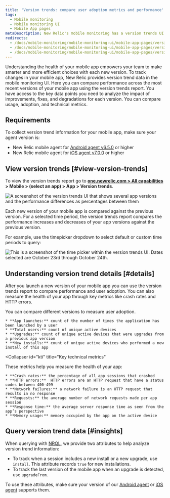 ```yaml
---
title: 'Version trends: compare user adoption metrics and performance'
tags:
  - Mobile monitoring
  - Mobile monitoring UI
  - Mobile App pages
metaDescription: New Relic's mobile monitoring has a version trends UI that compares user adoption and performance metrics across the most recent versions of your mobile app.
redirects:
  - /docs/mobile-monitoring/mobile-monitoring-ui/mobile-app-pages/version-trends-report-page
  - /docs/mobile-monitoring/mobile-monitoring-ui/mobile-app-pages/version-trends-compare-performance-crash-metrics
  - /docs/mobile-monitoring/mobile-monitoring-ui/mobile-app-pages/version-trends-compare-usage-metrics-performance
---
```




Understanding the health of your mobile app empowers your team to make smarter and more efficient choices with each new version. To track changes in your mobile app, New Relic provides version trend data in the mobile monitoring UI. Here you can compare performance across the most recent versions of your mobile app using the version trends report. You have access to the key data points you need to analyze the impact of improvements, fixes, and degradations for each version. You can compare usage, adoption, and technical metrics.

## Requirements

To collect version trend information for your mobile app, make sure your agent version is:

* New Relic mobile agent for [Android agent v6.5.0](/docs/release-notes/mobile-release-notes/android-release-notes/) or higher
* New Relic mobile agent for [iOS agent v7.0.0](/docs/release-notes/mobile-release-notes/ios-release-notes/) or higher

## View version trends [#view-version-trends]

To view the version trends report go to **[one.newrelic.com > All capabilities](https://one.newrelic.com/all-capabilities) > Mobile > (select an app) > App > Version trends**.

   <img
     title="Mobile version trends UI"
     alt="A screenshot of the version trends UI that shows several app versions and the performance differences as percentages between them"
     src={mobileVersionTrendsSummary}
   />
   
Each new version of your mobile app is compared against the previous version. For a selected time period, the version trends report compares the performance increases and decreases of your app versions against the previous version.

For example, use the timepicker dropdown to select default or custom time periods to query:

   <img
     title="Mobile version trends time picker"
     alt="This is a screenshot of the time picker within the version trends UI. Dates selected are October 23rd through October 24th."
     src={mobileCustomTimeFrame}
   />

## Understanding version trend details [#details]

After you launch a new version of your mobile app you can use the version trends report to compare performance and user adoption. You can also measure the health of your app through key metrics like crash rates and HTTP errors.

<CollapserGroup>
  <Collapser
    id="adoption"
    title="Critical user adoption metrics"
  >
    You can compare different versions to measure user adoption.

    * **App launches:** count of the number of times the application has been launched by a user
    * **Total users:** count of unique active devices
    * **Upgrades:** count of unique active devices that were upgrades from a previous app version
    * **New installs:** count of unique active devices who performed a new install of this app
  </Collapser>

  <Collapser
    id="kti"
    title="Key technical metrics"
  >
  These metrics help you measure the health of your app:

    * **Crash rates:** the percentage of all app sessions that crashed
    * **HTTP errors:**  HTTP errors are an HTTP request that have a status codes between 400-499
    * **Network failures:** a network failure is an HTTP request that results in no response
    * **Requests:** the average number of network requests made per app session
    * **Response time:** the average server response time as seen from the app’s perspective
    * **Memory usage:** memory occupied by the app on the active device
  </Collapser>
</CollapserGroup>

## Query version trend data [#insights]

When querying with [NRQL](/docs/query-data/nrql-new-relic-query-language/getting-started/introduction-nrql), we provide two attributes to help analyze version trend information:

* To track when a session includes a new install or a new upgrade, use `install`. This attribute records `true` for new installations.
* To track the last version of the mobile app when an upgrade is detected, use `upgradeFrom`.

To use these attributes, make sure your version of our [Android agent](/docs/release-notes/mobile-release-notes/android-release-notes/) or [iOS agent](/docs/release-notes/mobile-release-notes/ios-release-notes/) supports them.